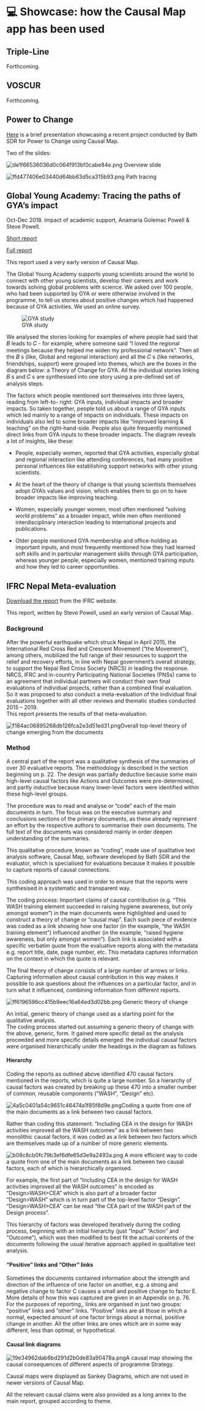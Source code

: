 # 💻 Showcase: how the Causal Map app has been used{#showcase}

## Triple-Line

Forthcoming.

## VOSCUR

Forthcoming.

## Power to Change

[Here](https://drive.google.com/file/d/18OIi1FzLR3YX9FWiSEkqKnNDJyKQXX78/view) is a brief presentation showcasing a recent project conducted by Bath SDR for Power to Change using Causal Map. 

Two of the slides: 

![de1f66536036d0c064f913bf0cabe84e.png](_assets/de1f66536036d0c064f913bf0cabe84e.png)
Overview slide


![ffd477406e03440d64bb63d5ca315b93.png](_assets/ffd477406e03440d64bb63d5ca315b93.png)
Path tracing




## Global Young Academy: Tracing the paths of GYA’s impact

Oct-Dec 2018. Impact of academic support, Anamaria Golemac Powell & Steve Powell. 

[Short report](https://globalyoungacademy.net/wp-content/uploads/2019/04/GYA-Impact-Analysis-2018_Final.pdf)

[Full report](https://globalyoungacademy.net/wp-content/uploads/2019/04/GYA-Impact-Analyisis-2018-Technical-Appendix.pdf)

This report used a very early version of Causal Map. 

The Global Young Academy supports young scientists around the world to connect with 
other young scientists, develop their careers and work towards solving global problems 
with science. We asked over 100 people, who had been supported by GYA or were 
otherwise involved in the programme, to tell us stories about positive changes which had 
happened because of GYA activities. We used an online survey. 

![GYA study](_assets/a5fe43e040d834d29f87af7e2dc8daa9.png)


We analysed the stories looking for examples of where people had said that  𝐵  leads to  𝐶  - 
for example, where someone said “I loved the regional meetings because they helped me 
widen my professional network”. Then all the  𝐵 s (like, Global and regional interaction) and 
all the  𝐶 s (like networks, friendships, support) were grouped into themes, which are the 
boxes in the diagram below: a Theory of Change for GYA. All the individual stories linking  𝐵 s and  𝐶 s are synthesised into one story using a pre-defined set of analysis steps.  

The factors which people mentioned sort themselves into three layers, reading from left-to-
right: GYA inputs, individual impacts and broader impacts. So taken together, people told 
us about a range of GYA inputs which led mainly to a range of impacts on individuals. These 
impacts on individuals also led to some broader impacts like “improved learning & 
teaching” on the right-hand-side. People also quite frequently mentioned direct links from 
GYA inputs to these broader impacts. The diagram reveals a lot of insights, like these: 


- People, especially women, reported that GYA activities, especially global and regional 
interaction like attending conferences, had many positive personal influences like 
establishing support networks with other young scientists. 

- At the heart of the theory of change is that young scientists themselves adopt GYA’s 
values and vision, which enables them to go on to have broader impacts like improving 
teaching. 

- Women, especially younger women, most often mentioned “solving world problems” 
as a broader impact, while men often mentioned interdisciplinary interaction leading 
to international projects and publications. 

- Older people mentioned GYA membership and office-holding as important inputs, and 
most frequently mentioned how they had learned soft skills and in particular 
management skills through GYA participation, whereas younger people, especially 
women, mentioned training inputs and how they led to career opportunities.  

## IFRC Nepal Meta-evaluation

[Download the report](http://adore.ifrc.org/Download.aspx?FileId=313302) from the IFRC website.

This report, written by Steve Powell, used an early version of Causal Map. 

### Background

After the powerful earthquake which struck Nepal in April 2015, the International Red Cross Red and Crescent Movement ("the Movement"), among others, mobilized the full range of their resources to support the relief and recovery efforts, in line with Nepal government’s overall strategy, to support the Nepal Red Cross Society (NRCS) in leading the response. NRCS, IFRC and in-country Participating National Societies (PNSs) came to an agreement that individual partners will conduct their own final evaluations of individual projects, rather than a combined final evaluation. So it was proposed to also conduct a meta-evaluation of the individual final evaluations together with all other reviews and thematic studies conducted 2015 – 2019.  
This report presents the results of that meta-evaluation.

![f184ac06895268db126fca2e3d51ed31.png](_assets\f184ac06895268db126fca2e3d51ed31.png)Overall top-level theory of change emerging from the documents


### Method

A central part of the report was a qualitative synthesis of the summaries of over 30 evaluative reports. The methodology is described in the section beginning on p. 22. The design was partially deductive because some main high-level causal factors like Actions and Outcomes were pre-determined, and partly inductive because many lower-level factors were identified within these high-level groups. 

The procedure was to read and analyse or “code” each of the main documents in turn. 
The focus was on the executive summary and conclusions sections of the primary 
documents, as these already represent an effort by the respective authors to summarise 
their own documents. The full text of the documents was considered mainly in order 
deepen understanding of the summaries.   

This qualitative procedure, known as “coding”, made use of qualitative text analysis 
software, Causal Map, software developed by Bath SDR and the evaluator, which is 
specialised for evaluations because it makes it possible to capture reports of causal 
connections. 

This coding approach was used in order to ensure that the reports were 
synthesised in a systematic and transparent way. 

The coding process: Important claims of causal contribution (e.g. “This WASH training 
element succeeded in raising hygiene awareness, but only amongst women”) in the main 
documents were highlighted and used to construct a theory of change or “causal map”. 
Each such piece of evidence was coded as a link showing how one factor (in the example, 
“the WASH training element”) influenced another (in the example, “raised hygiene 
awareness, but only amongst women”). Each link is associated with a specific verbatim 
quote from the evaluative reports along with the metadata e.g. report title, date, page 
number, etc. This metadata captures information on the context in which the quote is 
relevant. 

The final theory of change consists of a large number of arrows or links.  
Capturing information about causal contribution in this way makes it possible to ask 
questions about the influences on a particular factor, and in turn what it influenced, 
combining information from different reports. 

![ff6196596cc415b9eec16a64ed3d02bb.png](_assets/ff6196596cc415b9eec16a64ed3d02bb.png)
Generic theory of change 
 
An initial, generic theory of change used as a starting point for the qualitative analysis.  
The coding process started out assuming a generic theory of change with the above, 
generic, form. It gained more specific detail as the analysis proceeded and more specific 
details emerged: the individual causal factors were organised hierarchically under the 
headings in the diagram as follows. 


#### Hierarchy 

Coding the reports as outlined above identified 470 causal factors mentioned in the 
reports, which is quite a large number. So a hierarchy of causal factors was created by 
breaking up these 470 into a smaller number of common, reusable components 
(“WASH”, “Design” etc).

![4a5c0401a54c9651c46474a1f85f8d9e.png](_assets/4a5c0401a54c9651c46474a1f85f8d9e.png)Coding a quote from one of the main documents as a link between two causal factors. 

Rather  than  coding  this  statement:  “Including  CEA  in  the  design  for  WASH  activities 
improved all the WASH outcomes” as a link between two monolithic causal factors, it was 
coded as a link between two factors which are themselves made up of a number of more 
generic elements. 
 
![b08c8cb0fc79b3ef6dfe65d3e9a2493a.png](_assets/b08c8cb0fc79b3ef6dfe65d3e9a2493a.png)
A more efficient way to code a quote from one of the main documents as a link between 
two causal factors, each of which is hierarchically organised.  

For example, the first part of “Including CEA in the design for WASH activities improved all the WASH 
outcomes” is encoded as “Design>WASH>CEA” which is also part of a broader factor “Design>WASH” 
which is in turn part of the top-level factor “Design”. “Design>WASH>CEA” can be read “the CEA part of 
the WASH part of the Design process”. 

This hierarchy of factors was developed iteratively during the coding process, beginning 
with an initial hierarchy (just “Input” “Action” and “Outcome”), which was then modified 
to best fit the actual contents of the documents following the usual iterative approach 
applied in qualitative text analysis.

  

#### “Positive” links and “Other” links 

Sometimes the documents contained information about the strength and direction of the 
influence of one factor on another, e.g. a strong and negative change to factor C causes a 
small and positive change to factor E. More details of how this was captured are given in 
an Appendix on p. 76. For the purposes of reporting,, links are organised in just two 
groups: “positive” links and “other” links. “Positive” links are all those in which a normal, 
expected amount of one factor brings about a normal, positive change in another. All the 
other links are ones which are in some way different, less than optimal, or hypothetical. 

#### Causal link diagrams

![19e34962dab6bd291d2b0de83a90478a.png](_assets/19e34962dab6bd291d2b0de83a90478a.png)A causal map showing the causal consequences of different aspects of programme Strategy.

Causal maps were displayed as Sankey Diagrams, which are not used in newer versions of Causal Map.

All the relevant causal claims were also provided as a long annex to the main report, grouped according to theme. 
